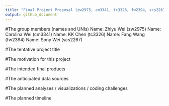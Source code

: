```yaml
---
title: "Final Project Proposal (zw2975, cm3341, tc3326, fw2394, scs2267)"
output: github_document
---
```




#The group members (names and UNIs) 
Name: Zhiyu Wei (zw2975)
Name: Carolina Wei (cm3341)
Name: KK Chen (tc3326)
Name: Fang Wang (fw2394)
Name: Sony Wei (scs2267)


#The tentative project title 


#The motivation for this project 

#The intended final products 

#The anticipated data sources 

#The planned analyses / visualizations / coding challenges 

#The planned timeline 